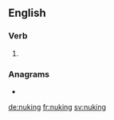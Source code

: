 ==English==

===Verb===
{{head|en|present participle}}

# {{present participle of|nuke|lang=en|nocat=1}}

===Anagrams===
* {{l|en|unking}}

[[de:nuking]]
[[fr:nuking]]
[[sv:nuking]]